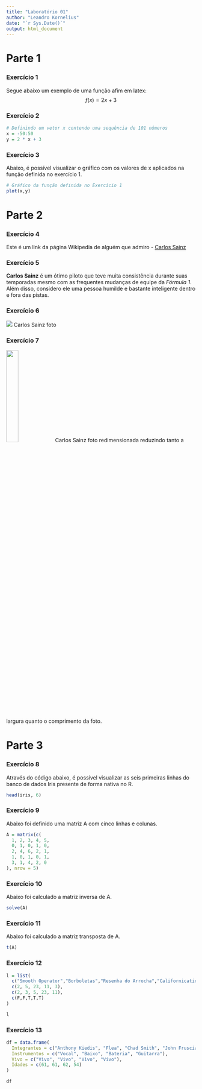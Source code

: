 ```yaml
---
title: "Laboratório 01"
author: "Leandro Kornelius"
date: "`r Sys.Date()`"
output: html_document
---
```


# Parte 1

### Exercício 1
Segue abaixo um exemplo de uma função afim em latex:
$$f(x) = 2x + 3$$

### Exercício 2

```r
# Definindo um vetor x contendo uma sequência de 101 números
x = -50:50
y = 2 * x + 3
```

### Exercício 3
Abaixo, é possível visualizar o gráfico com os valores de x aplicados na função definida no exercício 1. 

```r
# Gráfico da função definida no Exercício 1
plot(x,y)
```

# Parte 2

### Exercício 4

Este é um link da página Wikipedia de alguém que admiro - [Carlos Sainz](https://pt.wikipedia.org/wiki/Carlos_Sainz_Jr.)

### Exercício 5

**Carlos Sainz** é um ótimo piloto que teve muita consistência durante suas temporadas mesmo com as frequentes mudanças de equipe da _Fórmula 1_. Além disso, considero ele uma pessoa humilde e bastante inteligente dentro e fora das pistas. 

### Exercício 6

![](https://upload.wikimedia.org/wikipedia/commons/thumb/9/91/Formula1Gabelhofen2022_%2804%29_%28cropped%2902.jpg/500px-Formula1Gabelhofen2022_%2804%29_%28cropped%2902.jpg)
Carlos Sainz foto

### Exercício 7

![](https://upload.wikimedia.org/wikipedia/commons/thumb/9/91/Formula1Gabelhofen2022_%2804%29_%28cropped%2902.jpg/500px-Formula1Gabelhofen2022_%2804%29_%28cropped%2902.jpg){width=25% height=25%}
Carlos Sainz foto redimensionada reduzindo tanto a largura quanto o comprimento da foto.

# Parte 3

### Exercício 8

Através do código abaixo, é possível visualizar as seis primeiras linhas do banco de dados Iris presente de forma nativa no R.

```r
head(iris, 6)
```

### Exercício 9

Abaixo foi definido uma matriz A com cinco linhas e colunas. 

```r
A = matrix(c(
  1, 2, 3, 4, 5,
  0, 1, 0, 1, 0,
  2, 4, 6, 2, 1,
  1, 0, 1, 0, 1,
  3, 1, 4, 2, 0
), nrow = 5)
```

### Exercício 10 

Abaixo foi calculado a matriz inversa de A.

```r
solve(A)
```

### Exercício 11 

Abaixo foi calculado a matriz transposta de A.

```r
t(A)
```

### Exercício 12

```r
l = list(
  c("Smooth Operator","Borboletas","Resenha do Arrocha","Californication","The Emptiness Machine"),
  c(2, 5, 23, 11, 3),
  c(2, 3, 5, 23, 11),
  c(F,F,T,T,T)
)

l
```

### Exercício 13

```r
df = data.frame(
  Integrantes = c("Anthony Kiedis", "Flea", "Chad Smith", "John Frusciante"),
  Instrumentos = c("Vocal", "Baixo", "Bateria", "Guitarra"),
  Vivo = c("Vivo", "Vivo", "Vivo", "Vivo"),
  Idades = c(61, 61, 62, 54)
)

df
```